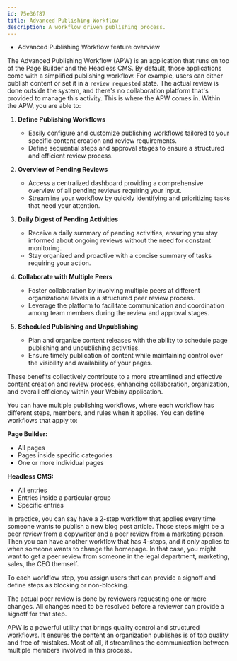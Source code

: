 ```yaml
---
id: 75e36f87
title: Advanced Publishing Workflow
description: A workflow driven publishing process.
---
```



<Alert type="success" title="WHAT YOU'LL LEARN">

- Advanced Publishing Workflow feature overview

</Alert>

<YouTube id="NNRghN1yY_g" />

The Advanced Publishing Workflow (APW) is an application that runs on top of the Page Builder and the Headless CMS. By default, those applications come with a simplified publishing workflow. For example, users can either publish content or set it in a `review requested` state. The actual review is done outside the system, and there's no collaboration platform that's provided to manage this activity.
This is where the APW comes in. Within the APW, you are able to:

1. **Define Publishing Workflows**

    - Easily configure and customize publishing workflows tailored to your specific content creation and review requirements.
    - Define sequential steps and approval stages to ensure a structured and efficient review process.

2. **Overview of Pending Reviews**

    - Access a centralized dashboard providing a comprehensive overview of all pending reviews requiring your input.
    - Streamline your workflow by quickly identifying and prioritizing tasks that need your attention.

3. **Daily Digest of Pending Activities**

    - Receive a daily summary of pending activities, ensuring you stay informed about ongoing reviews without the need for constant monitoring.
    - Stay organized and proactive with a concise summary of tasks requiring your action.

4. **Collaborate with Multiple Peers**

    - Foster collaboration by involving multiple peers at different organizational levels in a structured peer review process.
    - Leverage the platform to facilitate communication and coordination among team members during the review and approval stages.

5. **Scheduled Publishing and Unpublishing**

    - Plan and organize content releases with the ability to schedule page publishing and unpublishing activities.
    - Ensure timely publication of content while maintaining control over the visibility and availability of your pages.

These benefits collectively contribute to a more streamlined and effective content creation and review process, enhancing collaboration, organization, and overall efficiency within your Webiny application.

You can have multiple publishing workflows, where each workflow has different steps, members, and rules when it applies. You can define workflows that apply to:

**Page Builder:**
- All pages
- Pages inside specific categories
- One or more individual pages

**Headless CMS:**
- All entries
- Entries inside a particular group
- Specific entries

In practice, you can say have a 2-step workflow that applies every time someone wants to publish a new blog post article. Those steps might be a peer review from a copywriter and a peer review from a marketing person. Then you can have another workflow that has 4-steps, and it only applies to when someone wants to change the homepage. In that case, you might want to get a peer review from someone in the legal department, marketing, sales, the CEO themself.

To each workflow step, you assign users that can provide a signoff and define steps as blocking or non-blocking.

The actual peer review is done by reviewers requesting one or more changes. All changes need to be resolved before a reviewer can provide a signoff for that step.

APW is a powerful utility that brings quality control and structured workflows. It ensures the content an organization publishes is of top quality and free of mistakes. Most of all, it streamlines the communication between multiple members involved in this process.

